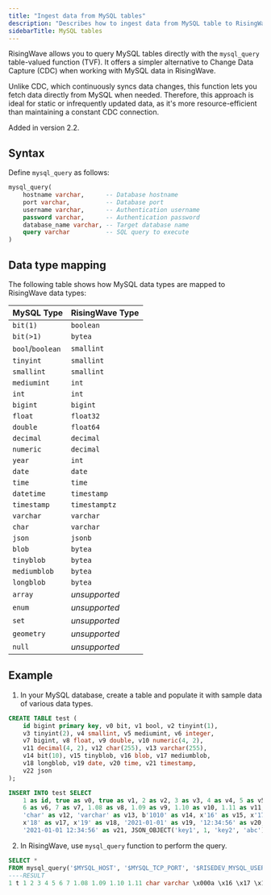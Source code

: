 ```yaml
---
title: "Ingest data from MySQL tables"
description: "Describes how to ingest data from MySQL table to RisingWave using table-valued function."
sidebarTitle: MySQL tables
---
```


RisingWave allows you to query MySQL tables directly with the `mysql_query` table-valued function (TVF). It offers a simpler alternative to Change Data Capture (CDC) when working with MySQL data in RisingWave. 

Unlike CDC, which continuously syncs data changes, this function lets you fetch data directly from MySQL when needed. Therefore, this approach is ideal for static or infrequently updated data, as it's more resource-efficient than maintaining a constant CDC connection.

<Note>
Added in version 2.2.
</Note>

## Syntax

Define `mysql_query` as follows:

```sql
mysql_query(
    hostname varchar,      -- Database hostname
    port varchar,          -- Database port
    username varchar,      -- Authentication username
    password varchar,      -- Authentication password
    database_name varchar, -- Target database name
    query varchar          -- SQL query to execute
)
```

## Data type mapping

The following table shows how MySQL data types are mapped to RisingWave data types:

| MySQL Type | RisingWave Type |
|:-----------|:----------------|
| `bit(1)` | `boolean` |
| `bit(>1)` | `bytea` |
| `bool`/`boolean` | `smallint` |
| `tinyint` | `smallint` |
| `smallint` | `smallint` |
| `mediumint` | `int` |
| `int` | `int` |
| `bigint` | `bigint` |
| `float` | `float32` |
| `double` | `float64` |
| `decimal` | `decimal` |
| `numeric` | `decimal` |
| `year` | `int` |
| `date` | `date` |
| `time` | `time` |
| `datetime` | `timestamp` |
| `timestamp` | `timestamptz` |
| `varchar` | `varchar` |
| `char` | `varchar` |
| `json` | `jsonb` |
| `blob` | `bytea` |
| `tinyblob` | `bytea` |
| `mediumblob` | `bytea` |
| `longblob` | `bytea` |
| `array` | *unsupported* |
| `enum` | *unsupported* |
| `set` | *unsupported* |
| `geometry` | *unsupported* |
| `null` | *unsupported* |

## Example

1. In your MySQL database, create a table and populate it with sample data of various data types.

```sql
CREATE TABLE test (
    id bigint primary key, v0 bit, v1 bool, v2 tinyint(1),
    v3 tinyint(2), v4 smallint, v5 mediumint, v6 integer,
    v7 bigint, v8 float, v9 double, v10 numeric(4, 2),
    v11 decimal(4, 2), v12 char(255), v13 varchar(255),
    v14 bit(10), v15 tinyblob, v16 blob, v17 mediumblob,
    v18 longblob, v19 date, v20 time, v21 timestamp,
    v22 json
);

INSERT INTO test SELECT
    1 as id, true as v0, true as v1, 2 as v2, 3 as v3, 4 as v4, 5 as v5,
    6 as v6, 7 as v7, 1.08 as v8, 1.09 as v9, 1.10 as v10, 1.11 as v11,
    'char' as v12, 'varchar' as v13, b'1010' as v14, x'16' as v15, x'17' as v16,
    x'18' as v17, x'19' as v18, '2021-01-01' as v19, '12:34:56' as v20,
    '2021-01-01 12:34:56' as v21, JSON_OBJECT('key1', 1, 'key2', 'abc');
```

2. In RisingWave, use `mysql_query` function to perform the query.

```sql
SELECT * 
FROM mysql_query('$MYSQL_HOST', '$MYSQL_TCP_PORT', '$RISEDEV_MYSQL_USER', '$MYSQL_PWD', 'tvf', 'select * from test;');
----RESULT
1 t 1 2 3 4 5 6 7 1.08 1.09 1.10 1.11 char varchar \x000a \x16 \x17 \x18 \x19 2021-01-01 12:34:56 2021-01-01 12:34:56+00:00 {"key1": 1, "key2": "abc"}
```
